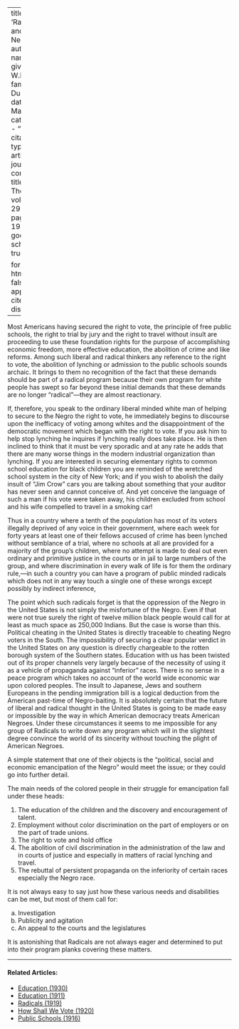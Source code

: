 
---
title: 'Radicals and the Negro'
author:
  - name:
      given: W.E.B.
      family: Du Bois
date: Mar. 1925
categories: 
  - ""
citation: 
  type: article-journal
  container-title: The Crisis
  volume: 29
  issue: 5
  page: 199-200
google-scholar: true

format:
  html:
    toc: false
    appendix-cite-as: display
---


Most Americans having secured the right to vote, the principle of free public schools, the right to trial by jury and the right to travel without insult are proceeding to use these foundation rights for the purpose of accomplishing economic freedom, more effective education, the abolition of crime and like reforms. Among such liberal and radical thinkers any reference to the right to vote, the abolition of lynching or admission to the public schools sounds archaic. It brings to them no recognition of the fact that these demands should be part of a radical program because their own program for white people has swept so far beyond these initial demands that these demands are no longer "radical"---they are almost reactionary.

If, therefore, you speak to the ordinary liberal minded white man of helping to secure to the Negro the right to vote, he immediately begins to discourse upon the inefficacy of voting among whites and the disappointment of the democratic movement which began with the right to vote. If you ask him to help stop lynching he inquires if lynching really does take place. He is then inclined to think that it must be very sporadic and at any rate he adds that there are many worse things in the modern industrial organization than lynching. If you are interested in securing elementary rights to common school education for black children you are reminded of the wretched school system in the city of New York; and if you wish to abolish the daily insult of "Jim Crow" cars you are talking about something that your auditor has never seen and cannot conceive of. And yet conceive the language of such a man if his vote were taken away, his children excluded from school and his wife compelled to travel in a smoking car!

Thus in a country where a tenth of the population has most of its voters illegally deprived of any voice in their government, where each week for forty years at least one of their fellows accused of crime has been lynched without semblance of a trial, where no schools at all are provided for a majority of the group's children, where no attempt is made to deal out even ordinary and primitive justice in the courts or in jail to large numbers of the group, and where discrimination in every walk of life is for them the ordinary rule,---in such a country you can have a program of public minded radicals which does not in any way touch a single one of these wrongs except possibly by indirect inference,

The point which such radicals forget is that the oppression of the Negro in the United States is not simply the misfortune of the Negro. Even if that were not true surely the right of twelve million black people would call for at least as much space as 250,000 Indians. But the case is worse than this. Political cheating in the United States is directly traceable to cheating Negro voters in the South. The impossibility of securing a clear popular verdict in the United States on any question is directly chargeable to the rotten borough system of the Southern states. Education with us has been twisted out of its proper channels very largely because of the necessity of using it as a vehicle of propaganda against "inferior" races. There is no sense in a peace program which takes no account of the world wide economic war upon colored peoples. The insult to Japanese, Jews and southern Europeans in the pending immigration bill is a logical deduction from the American past-time of Negro-baiting. It is absolutely certain that the future of liberal and radical thought in the United States is going to be made easy or impossible by the way in which American democracy treats American Negroes. Under these circumstances it seems to me impossible for any group of Radicals to write down any program which will in the slightest degree convince the world of its sincerity without touching the plight of American Negroes.

A simple statement that one of their objects is the "political, social and economic emancipation of the Negro" would meet the issue; or they could go into further detail.

The main needs of the colored people in their struggle for emancipation fall under these heads:

1. The education of the children and the discovery and encouragement of talent.
2. Employment without color discrimination on the part of employers or on the part of trade unions.
3. The right to vote and hold office
4. The abolition of civil discrimination in the administration of the law and in courts of justice and especially in matters of racial lynching and travel.
5. The rebuttal of persistent propaganda on the inferiority of certain races especially the Negro race.

It is not always easy to say just how these various needs and disabilities can be met, but most of them call for:

<ol type="a">
<li> Investigation
<li> Publicity and agitation
<li> An appeal to the courts and the legislatures
</ol>

It is astonishing that Radicals are not always eager and determined to put into their program planks covering these matters.

<!-- Similar articles start here -->
<div  class="clear-wrap"></div>
<hr>
#### Related Articles:

* [Education (1930)](/Volumes/37/02/education.html)
* [Education (1911)](/Volumes/01/04/education.html)
* [Radicals (1919)](/Volumes/19/02/radicals.html)
* [How Shall We Vote (1920)](/Volumes/20/05/how_shall_we_vote.html)
* [Public Schools (1916)](/Volumes/12/01/salutations.html)

<!-- Similar articles end here -->